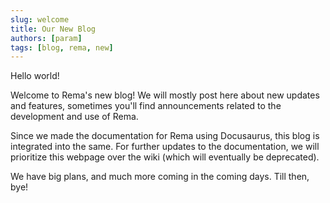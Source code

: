 ```yaml
---
slug: welcome
title: Our New Blog
authors: [param]
tags: [blog, rema, new]
---
```


Hello world!

Welcome to Rema's new blog! We will mostly post here about new updates and features,
sometimes you'll find announcements related to the development and use of Rema.

Since we made the documentation for Rema using Docusaurus,
this blog is integrated into the same. For further updates to the documentation, we will
prioritize this webpage over the wiki (which will eventually be deprecated).

We have big plans, and much more coming in the coming days. Till then, bye!
